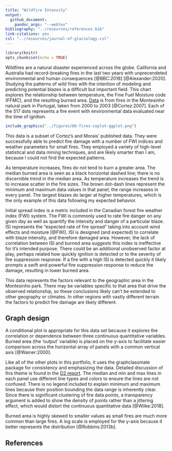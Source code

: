 ```yaml
---
title: "Wildfire Intensity"
output: 
  github_document: 
    pandoc_args: "--webtex"
bibliography: "../resources/references.bib"
link-citations: yes
csl: "../resources/journal-of-glaciology.csl"
---
```


```r
library(knitr)
opts_chunk$set(echo = TRUE)
```

Wildfires are a natural disaster experienced across the globe. California and Australia had record-breaking fires in the last two years with unprecendeted environmental and human consequences [@BBC:2018] [@Alexander:2020]. Studying the patterns of wild fires with the intention of modeling and predicting potential blazes is a difficult but important field. This chart explores the relationship between temperature, the Fine Fuel Moisture code (FFMC), and the resulting burned area. [Data](https://archive.ics.uci.edu/ml/machine-learning-databases/forest-fires/) is from fires in the Montesinho natural park in Portugal, taken from 2000 to 2003 [@Cortez:2007]. Each of the 517 dots represents a fire event with environmental data evaluated near the time of ignition.

```r
include_graphics("../figures/D6-fires-coplot-ggplot.png")    
```

This data is a subset of Cortez's and Morais' published data. They were successfully able to predict fire damage with a number of FWI indices and weather parameters for small fires. They employed a variety of high-level statistical and data mining techniques, and are likely smarter than I am, because I could not find the expected patterns. 

As temperature increases, fires do not tend to burn a greater area. The median burned area is seen as a black horizontal dashed line; there is no discernible trend in the median area. As temperature increases the trend is to increase scatter in the fire sizes. The brown dot-dash lines represent the minimum and maximum data values in that panel; the range increases in every panel. The largest blazes do larger at higher temperatures, which is the only example of this data following my expected behavior.

Initial spread index is a metric included in the Canadian forest fire weather index (FWI) system. The FWI is commonly used to rate fire danger on any given day as well as quantify the intensity and danger of a particular blaze. ISI represents the "expected rate of fire spread" taking into account wind effects and moisture [@FWI]. ISI is designed (and expected) to correlate with blaze intensity, and therefore damaged area. However, the lack of correlation between ISI and burned area suggests this index is ineffective for it's intended purpose. There could be an additional unobserved factor at play, perhaps related how quickly ignition is detected or to the severity of fire suppression response. If a fire with a high ISI is detected quickly it likely prompts a swift and powerful fire suppression response to reduce the damage, resulting in lower burned area.

This data represents the factors relevant to the geographic area in the Montesinho park. There may be variables specific to that area that drive the observed relationship, so these conclusions likely can't be extended to other geography or climates. In other regions with vastly different terrain the factors to predict fire damage are likely different.

## Graph design

A conditional plot is appropriate for this data set because it explores the correlation or dependence between three continuous quantitative variables. Burned area (the 'output' variable) is placed on the y-axis to facilitate easier comparison across the horizontal array of panels with a common vertical axis [@Wainer:2000]. 

Like all of the other plots in this portfolio, it uses the graphclassmate package for consistency and emphasizing the data. Detailed discussion of this theme is found in the [D2 report](https://github.com/severygb/portfolio-severyn-gabe/blob/master/reports/D2-report.md). The median and min and max lines in each panel use different line types and colors to ensure the lines are not confused. There is no legend included to explain minimum and maximum lines because their position bounding the data range is inherently clear. Since there is significant clustering of fire data points, a transparency argument is added to show the density of points rather than a jittering effect, which would distort the continuous quantitative data [@Wilke:2018].

Burned area is highly skewed to smaller values as small fires are much more common than large fires. A log scale is employed for the y-axis because it better represents the distribution [@Robbins:2013b].

## References